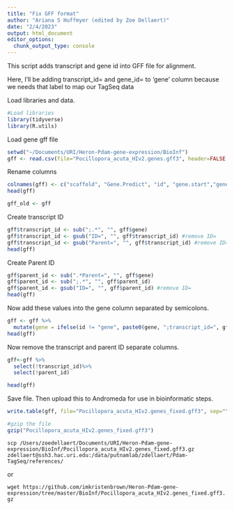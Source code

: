 ```yaml
---
title: "Fix GFF format"
author: "Ariana S Huffmyer (edited by Zoe Dellaert)"
date: "2/4/2023"
output: html_document
editor_options: 
  chunk_output_type: console
---
```

This script adds transcript and gene id into GFF file for alignment.  

Here, I'll be adding transcript_id= and gene_id= to 'gene' column because we needs that label to map our TagSeq data  

Load libraries and data. 
```r
#Load libraries
library(tidyverse)
library(R.utils)
```

Load  gene gff file

```r
setwd("~/Documents/URI/Heron-Pdam-gene-expression/BioInf")
gff <- read.csv(file="Pocillopora_acuta_HIv2.genes.gff3", header=FALSE, sep="\t") 
```

Rename columns 

```r
colnames(gff) <- c("scaffold", "Gene.Predict", "id", "gene.start","gene.stop", "pos1", "pos2","pos3", "gene")
head(gff)

gff_old <- gff
```

Create transcript ID  
```r
gff$transcript_id <- sub(";.*", "", gff$gene)
gff$transcript_id <- gsub("ID=", "", gff$transcript_id) #remove ID= 
gff$transcript_id <- gsub("Parent=", "", gff$transcript_id) #remove ID= 
head(gff)
```

Create Parent ID 
```r
gff$parent_id <- sub(".*Parent=", "", gff$gene)
gff$parent_id <- sub(";.*", "", gff$parent_id)
gff$parent_id <- gsub("ID=", "", gff$parent_id) #remove ID= 
head(gff)
```

Now add these values into the gene column separated by semicolons.  

```r
gff <- gff %>% 
  mutate(gene = ifelse(id != "gene", paste0(gene, ";transcript_id=", gff$transcript_id, ";gene_id=", gff$parent_id),  paste0(gene)))
head(gff)
```

Now remove the transcript and parent ID separate columns.  

```r
gff<-gff %>%
  select(!transcript_id)%>%
  select(!parent_id)

head(gff)
```

Save file. Then upload this to Andromeda for use in bioinformatic steps.  

```r
write.table(gff, file="Pocillopora_acuta_HIv2.genes_fixed.gff3", sep="\t", col.names = FALSE, row.names=FALSE, quote=FALSE)

#gzip the file 
gzip("Pocillopora_acuta_HIv2.genes_fixed.gff3")
```

`scp /Users/zoedellaert/Documents/URI/Heron-Pdam-gene-expression/BioInf/Pocillopora_acuta_HIv2.genes_fixed.gff3.gz zdellaert@ssh3.hac.uri.edu:/data/putnamlab/zdellaert/Pdam-TagSeq/references/`

or 

`wget https://github.com/imkristenbrown/Heron-Pdam-gene-expression/tree/master/BioInf/Pocillopora_acuta_HIv2.genes_fixed.gff3.gz`  
